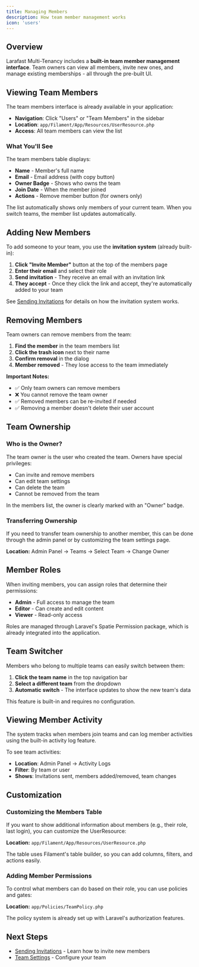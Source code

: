 ```yaml
---
title: Managing Members
description: How team member management works
icon: 'users'
---
```


## Overview

Larafast Multi-Tenancy includes a **built-in team member management interface**. Team owners can view all members, invite new ones, and manage existing memberships - all through the pre-built UI.

## Viewing Team Members

The team members interface is already available in your application:

- **Navigation**: Click "Users" or "Team Members" in the sidebar
- **Location**: `app/Filament/App/Resources/UserResource.php`
- **Access**: All team members can view the list

### What You'll See

The team members table displays:
- **Name** - Member's full name
- **Email** - Email address (with copy button)
- **Owner Badge** - Shows who owns the team
- **Join Date** - When the member joined
- **Actions** - Remove member button (for owners only)

The list automatically shows only members of your current team. When you switch teams, the member list updates automatically.

## Adding New Members

To add someone to your team, you use the **invitation system** (already built-in):

1. **Click "Invite Member"** button at the top of the members page
2. **Enter their email** and select their role
3. **Send invitation** - They receive an email with an invitation link
4. **They accept** - Once they click the link and accept, they're automatically added to your team

See [Sending Invitations](/multi-tenancy/invitations/sending-invitations) for details on how the invitation system works.

## Removing Members

Team owners can remove members from the team:

1. **Find the member** in the team members list
2. **Click the trash icon** next to their name
3. **Confirm removal** in the dialog
4. **Member removed** - They lose access to the team immediately

**Important Notes:**
- ✅ Only team owners can remove members
- ❌ You cannot remove the team owner
- ✅ Removed members can be re-invited if needed
- ✅ Removing a member doesn't delete their user account

## Team Ownership

### Who is the Owner?

The team owner is the user who created the team. Owners have special privileges:
- Can invite and remove members
- Can edit team settings
- Can delete the team
- Cannot be removed from the team

In the members list, the owner is clearly marked with an "Owner" badge.

### Transferring Ownership

If you need to transfer team ownership to another member, this can be done through the admin panel or by customizing the team settings page.

**Location:** Admin Panel → Teams → Select Team → Change Owner

## Member Roles

When inviting members, you can assign roles that determine their permissions:
- **Admin** - Full access to manage the team
- **Editor** - Can create and edit content
- **Viewer** - Read-only access

Roles are managed through Laravel's Spatie Permission package, which is already integrated into the application.

## Team Switcher

Members who belong to multiple teams can easily switch between them:

1. **Click the team name** in the top navigation bar
2. **Select a different team** from the dropdown
3. **Automatic switch** - The interface updates to show the new team's data

This feature is built-in and requires no configuration.

## Viewing Member Activity

The system tracks when members join teams and can log member activities using the built-in activity log feature.

To see team activities:
- **Location**: Admin Panel → Activity Logs
- **Filter**: By team or user
- **Shows**: Invitations sent, members added/removed, team changes

## Customization

### Customizing the Members Table

If you want to show additional information about members (e.g., their role, last login), you can customize the UserResource:

**Location:** `app/Filament/App/Resources/UserResource.php`

The table uses Filament's table builder, so you can add columns, filters, and actions easily.

### Adding Member Permissions

To control what members can do based on their role, you can use policies and gates:

**Location:** `app/Policies/TeamPolicy.php`

The policy system is already set up with Laravel's authorization features.

## Next Steps

- [Sending Invitations](/multi-tenancy/invitations/sending-invitations) - Learn how to invite new members
- [Team Settings](/multi-tenancy/teams/team-settings) - Configure your team

